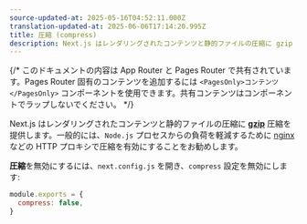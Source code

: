 ```yaml
---
source-updated-at: 2025-05-16T04:52:11.000Z
translation-updated-at: 2025-06-06T17:14:20.995Z
title: 圧縮 (compress)
description: Next.js はレンダリングされたコンテンツと静的ファイルの圧縮に gzip を提供します。この機能はサーバーターゲットでのみ動作します。詳細について学びましょう。
---
```


{/* このドキュメントの内容は App Router と Pages Router で共有されています。Pages Router 固有のコンテンツを追加するには `<PagesOnly>コンテンツ</PagesOnly>` コンポーネントを使用できます。共有コンテンツはコンポーネントでラップしないでください。 */}

Next.js はレンダリングされたコンテンツと静的ファイルの圧縮に [**gzip**](https://tools.ietf.org/html/rfc6713#section-3) 圧縮を提供します。一般的には、`Node.js` プロセスからの負荷を軽減するために [nginx](https://www.nginx.com/) などの HTTP プロキシで圧縮を有効にすることをお勧めします。

**圧縮**を無効にするには、`next.config.js` を開き、`compress` 設定を無効にします:

```js filename="next.config.js"
module.exports = {
  compress: false,
}
```